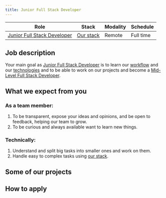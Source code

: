 ```yaml
---
title: Junior Full Stack Developer
---
```



| Role                                                                                      | Stack                                       | Modality | Schedule  |
| ----------------------------------------------------------------------------------------- | ------------------------------------------- | -------- | --------- |
| [Junior Full Stack Developer](/docs/engineering/career/roles#Junior-full-stack-developer) | [Our stack](/docs/engineering/technologies) | Remote   | Full time |

## Job description

<InitialJobDescription />

Your main goal as [Junior Full Stack Developer](/docs/engineering/career/roles#junior-full-stack-developer) is to learn our [workflow](/docs/engineering/workflow) and our [technologies](/docs/engineering/technologies) and to be able to work on our projects and become a [Mid-Level Full Stack Developer](/docs/engineering/career/roles#mid-level-full-stack-developer).

## What we expect from you

<JuniorFullStackDeveloperRequisites />

### As a team member:

1. To be transparent, expose your ideas and opinions, and be open to feedback, helping our team to grow.
1. To be curious and always available want to learn new things.

### Technically:

1. Understand and split big tasks into smaller ones and work on them.
1. Handle easy to complex tasks using [our stack](/docs/engineering/technologies).

<!-- ## What we offer -->

## Some of our projects

<SomeProjects />

## How to apply

<CultureTip />

<HowToApply />
